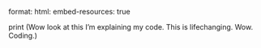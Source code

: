 format:
  html:
      embed-resources: true

print (Wow look at this I'm explaining my code. This is lifechanging. Wow. Coding.)

